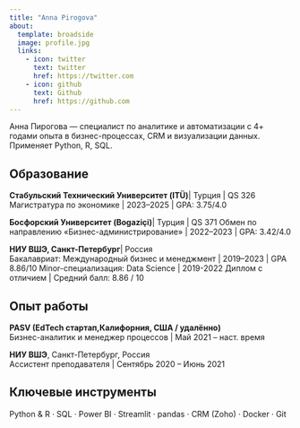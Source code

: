 ```yaml
---
title: "Anna Pirogova"
about:
  template: broadside
  image: profile.jpg
  links:
    - icon: twitter
      text: twitter
      href: https://twitter.com
    - icon: github
      text: Github
      href: https://github.com
---
```


Анна Пирогова — специалист по аналитике и автоматизации с 4+ годами опыта в бизнес-процессах, CRM и визуализации данных. Применяет Python, R, SQL.

## Образование

**Стабульский Технический Университет (ITÜ)**| Турция | QS 326
Магистратура по экономике | 2023–2025 | GPA: 3.75/4.0

**Босфорский Университет (Bogaziçi)**| Турция  | QS 371
Обмен по направлению «Бизнес-администрирование» | 2022–2023 | GPA: 3.42/4.0

**НИУ ВШЭ, Санкт-Петербург**| Россия  
Бакалавриат: Международный бизнес и менеджмент | 2019–2023 | GPA 8.86/10
Minor-специализация: Data Science | 2019-2022
Диплом с отличием | Средний балл: 8.86 / 10  


## Опыт работы

**PASV (EdTech стартап,Калифорния, США / удалённо)**  
Бизнес-аналитик и менеджер процессов | Май 2021 – наст. время  

**НИУ ВШЭ**, Санкт-Петербург, Россия  
Ассистент преподавателя | Сентябрь 2020 – Июнь 2021  

## Ключевые инструменты

Python & R · SQL · Power BI · Streamlit · pandas · CRM (Zoho) · Docker · Git
